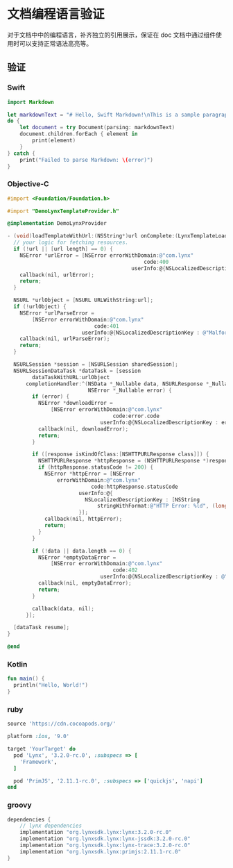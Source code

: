# 文档编程语言验证

对于文档中中的编程语言，补齐独立的引用展示，保证在 doc 文档中通过组件使用时可以支持正常语法高亮等。

## 验证

### Swift
```swift
import Markdown

let markdownText = "# Hello, Swift Markdown!\nThis is a sample paragraph."
do {
    let document = try Document(parsing: markdownText)
    document.children.forEach { element in
        print(element)
    }
} catch {
    print("Failed to parse Markdown: \(error)")
}
```

### Objective-C
```objective-c
#import <Foundation/Foundation.h>

#import "DemoLynxTemplateProvider.h"

@implementation DemoLynxProvider

- (void)loadTemplateWithUrl:(NSString*)url onComplete:(LynxTemplateLoadBlock)callback {
  // your logic for fetching resources.
  if (!url || [url length] == 0) {
    NSError *urlError = [NSError errorWithDomain:@"com.lynx"
                                            code:400
                                        userInfo:@{NSLocalizedDescriptionKey : @"Invalid URL."}];
    callback(nil, urlError);
    return;
  }

  NSURL *urlObject = [NSURL URLWithString:url];
  if (!urlObject) {
    NSError *urlParseError =
        [NSError errorWithDomain:@"com.lynx"
                            code:401
                        userInfo:@{NSLocalizedDescriptionKey : @"Malformed URL."}];
    callback(nil, urlParseError);
    return;
  }

  NSURLSession *session = [NSURLSession sharedSession];
  NSURLSessionDataTask *dataTask = [session
        dataTaskWithURL:urlObject
      completionHandler:^(NSData *_Nullable data, NSURLResponse *_Nullable response,
                          NSError *_Nullable error) {
        if (error) {
          NSError *downloadError =
              [NSError errorWithDomain:@"com.lynx"
                                  code:error.code
                              userInfo:@{NSLocalizedDescriptionKey : error.localizedDescription}];
          callback(nil, downloadError);
          return;
        }

        if ([response isKindOfClass:[NSHTTPURLResponse class]]) {
          NSHTTPURLResponse *httpResponse = (NSHTTPURLResponse *)response;
          if (httpResponse.statusCode != 200) {
            NSError *httpError = [NSError
                errorWithDomain:@"com.lynx"
                           code:httpResponse.statusCode
                       userInfo:@{
                         NSLocalizedDescriptionKey : [NSString
                             stringWithFormat:@"HTTP Error: %ld", (long)httpResponse.statusCode]
                       }];
            callback(nil, httpError);
            return;
          }
        }

        if (!data || data.length == 0) {
          NSError *emptyDataError =
              [NSError errorWithDomain:@"com.lynx"
                                  code:402
                              userInfo:@{NSLocalizedDescriptionKey : @"Downloaded data is empty."}];
          callback(nil, emptyDataError);
          return;
        }

        callback(data, nil);
      }];

  [dataTask resume];
}

@end

```
### Kotlin
```kotlin
fun main() {
  println("Hello, World!")
}
```

### ruby
```ruby title="Podfile" {1,2,7-9,11}
source 'https://cdn.cocoapods.org/'

platform :ios, '9.0'

target 'YourTarget' do
  pod 'Lynx', '3.2.0-rc.0', :subspecs => [
    'Framework',
  ]

  pod 'PrimJS', '2.11.1-rc.0', :subspecs => ['quickjs', 'napi']
end
```

### groovy
```groovy title=build.gradle {3-6}
dependencies {
    // lynx dependencies
    implementation "org.lynxsdk.lynx:lynx:3.2.0-rc.0"
    implementation "org.lynxsdk.lynx:lynx-jssdk:3.2.0-rc.0"
    implementation "org.lynxsdk.lynx:lynx-trace:3.2.0-rc.0"
    implementation "org.lynxsdk.lynx:primjs:2.11.1-rc.0"
}
```